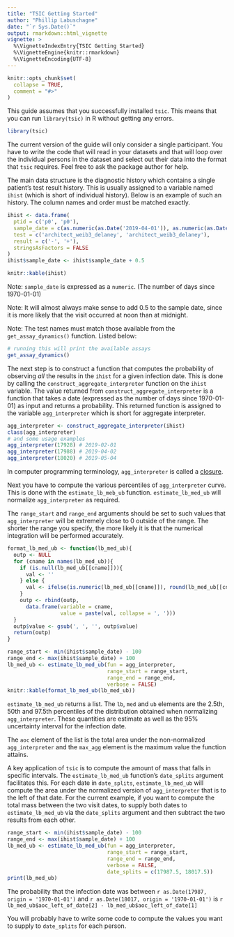 ```yaml
---
title: "TSIC Getting Started"
author: "Phillip Labuschagne"
date: "`r Sys.Date()`"
output: rmarkdown::html_vignette
vignette: >
  %\VignetteIndexEntry{TSIC Getting Started}
  %\VignetteEngine{knitr::rmarkdown}
  %\VignetteEncoding{UTF-8}
---
```


```r
knitr::opts_chunk$set(
  collapse = TRUE,
  comment = "#>"
)
```

This guide assumes that you successfully installed `tsic`. This means that you can run `library(tsic)` in R without getting any errors.

```r
library(tsic)
```

The current version of the guide will only consider a single participant. You have to write the code that will read in your datasets and that will loop over the individual persons in the dataset and select out their data into the format that `tsic` requires. Feel free to ask the package author for help.

The main data structure is the diagnostic history which contains a single patient's test result history. This is usually assigned to a variable named `ihist` (which is short of individual history). Below is an example of such an history. The column names and order must be matched exactly.

```r
ihist <- data.frame(
  ptid = c('p0', 'p0'),
  sample_date = c(as.numeric(as.Date('2019-04-01')), as.numeric(as.Date('2019-05-01'))),
  test = c('architect_weib3_delaney', 'architect_weib3_delaney'),
  result = c('-', '+'),
  stringsAsFactors = FALSE
)
ihist$sample_date <- ihist$sample_date + 0.5
```

```r
knitr::kable(ihist)
```

Note: `sample_date` is expressed as a `numeric`. (The number of days since 1970-01-01)

Note: It will almost always make sense to add 0.5 to the sample date, since it is more likely that the visit occurred at noon than at midnight.

Note: The test names must match those available from the `get_assay_dynamics()` function. Listed below:

```r
# running this will print the available assays
get_assay_dynamics()
```

The next step is to construct a function that computes the probability of observing *all* the results in the `ihist` for a given infection date. This is done by calling the `construct_aggregate_interpreter` function on the `ihist` variable. The value returned from `construct_aggregate_interpreter` is a function that takes a date (expressed as the number of days since 1970-01-01) as input and returns a probability. This returned function is assigned to the variable `agg_interpreter` which is short for aggregate interpreter.

```r
agg_interpreter <- construct_aggregate_interpreter(ihist)
class(agg_interpreter)
# and some usage examples
agg_interpreter(17928) # 2019-02-01
agg_interpreter(17988) # 2019-04-02
agg_interpreter(18020) # 2019-05-04
```

In computer programming terminology, `agg_interpreter` is called a [closure](https://en.wikipedia.org/wiki/Closure_(computer_programming)).

Next you have to compute the various percentiles of `agg_interpreter` curve. This is done with the `estimate_lb_meb_ub` function. `estimate_lb_med_ub` will normalize `agg_interpreter` as required. 

The `range_start` and `range_end` arguments should be set to such values that `agg_interpreter` will be extremely close to 0 outside of the range. The shorter the range you specify, the more likely it is that the numerical integration will be performed accurately.

```r
format_lb_med_ub <- function(lb_med_ub){
  outp <- NULL
  for (cname in names(lb_med_ub)){
    if (is.null(lb_med_ub[[cname]])){
      val <- ''
    } else {
      val <- ifelse(is.numeric(lb_med_ub[[cname]]), round(lb_med_ub[[cname]], 2), lb_med_ub[[cname]])
    }
    outp <- rbind(outp,
      data.frame(variable = cname,
                 value = paste(val, collapse = ', ')))
  }
  outp$value <- gsub(', ', '', outp$value)
  return(outp)
}
```


```r
range_start <- min(ihist$sample_date) - 100
range_end <- max(ihist$sample_date) + 100
lb_med_ub <- estimate_lb_med_ub(fun = agg_interpreter,                            
                                range_start = range_start,
                                range_end = range_end,
                                verbose = FALSE)
knitr::kable(format_lb_med_ub(lb_med_ub))
```

`estimate_lb_med_ub` returns a list. The `lb`, `med` and `ub` elements are the 2.5th, 50th and 97.5th percentiles of the distribution obtained when normalizing `agg_interpreter`. These quantities are estimate as well as the 95% uncertainty interval for the infection date.

The `aoc` element of the list is the total area under the non-normalized `agg_interpreter` and the `max_agg` element is the maximum value the function attains.

A key application of `tsic` is to compute the amount of mass that falls in specific intervals. The `estimate_lb_med_ub` function's `date_splits` argument facilitates this. For each date in `date_splits`, `estimate_lb_med_ub` will compute the area under the normalized version of `agg_interpreter` that is to the left of that date. For the current example, if you want to compute the total mass between the two visit dates, to supply both dates to `estimate_lb_med_ub` via the `date_splits` argument and then subtract the two results from each other.

```r
range_start <- min(ihist$sample_date) - 100
range_end <- max(ihist$sample_date) + 100
lb_med_ub <- estimate_lb_med_ub(fun = agg_interpreter,                            
                                range_start = range_start,
                                range_end = range_end,
                                verbose = FALSE,
                                date_splits = c(17987.5, 18017.5))
print(lb_med_ub)
```

The probability that the infection date was between `r as.Date(17987, origin = '1970-01-01')` and `r as.Date(18017, origin = '1970-01-01')` is `r lb_med_ub$aoc_left_of_date[2] - lb_med_ub$aoc_left_of_date[1]`

You will probably have to write some code to compute the values you want to supply to `date_splits` for each person.






